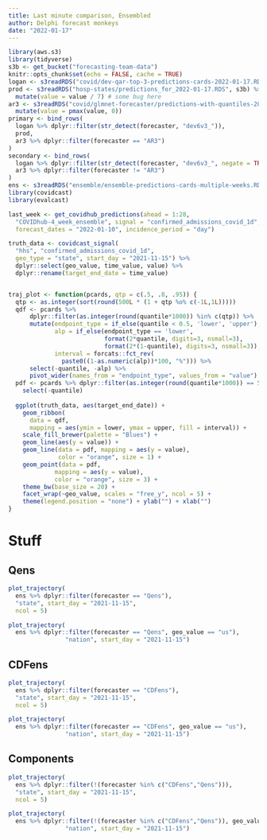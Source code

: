 ```yaml
---
title: Last minute comparison, Ensembled
author: Delphi forecast monkeys
date: "2022-01-17"
---
```



```r
library(aws.s3)
library(tidyverse)
s3b <- get_bucket("forecasting-team-data")
knitr::opts_chunk$set(echo = FALSE, cache = TRUE)
logan <- s3readRDS("covid/dev-qar-top-3-predictions-cards-2022-01-17.RDS", s3b)
prod <- s3readRDS("hosp-states/predictions_for_2022-01-17.RDS", s3b) %>%
  mutate(value = value / 7) # some bug here
ar3 <- s3readRDS("covid/glmnet-forecaster/predictions-with-quantiles-2022-01-17.RDS", s3b) %>%
  mutate(value = pmax(value, 0))
primary <- bind_rows(
  logan %>% dplyr::filter(str_detect(forecaster, "dev6v3_")),
  prod,
  ar3 %>% dplyr::filter(forecaster == "AR3")
)
secondary <- bind_rows(
  logan %>% dplyr::filter(str_detect(forecaster, "dev6v3_", negate = TRUE)),
  ar3 %>% dplyr::filter(forecaster != "AR3")
)
ens <- s3readRDS("ensemble/ensemble-predictions-cards-multiple-weeks.RDS", s3b) %>% dplyr::filter(forecast_date == "2022-01-17")
library(covidcast)
library(evalcast)

last_week <- get_covidhub_predictions(ahead = 1:28,
  "COVIDhub-4_week_ensemble", signal = "confirmed_admissions_covid_1d",
  forecast_dates = "2022-01-10", incidence_period = "day")

truth_data <- covidcast_signal(
  "hhs", "confirmed_admissions_covid_1d", 
  geo_type = "state", start_day = "2021-11-15") %>%
  dplyr::select(geo_value, time_value, value) %>%
  dplyr::rename(target_end_date = time_value)


traj_plot <- function(pcards, qtp = c(.5, .8, .95)) {
  qtp <- as.integer(sort(round(500L * (1 + qtp %o% c(-1L,1L)))))
  qdf <- pcards %>%
      dplyr::filter(as.integer(round(quantile*1000)) %in% c(qtp)) %>%
      mutate(endpoint_type = if_else(quantile < 0.5, 'lower', 'upper'),
             alp = if_else(endpoint_type == 'lower',
                           format(2*quantile, digits=3, nsmall=3),
                           format(2*(1-quantile), digits=3, nsmall=3)),
             interval = forcats::fct_rev(
               paste0((1-as.numeric(alp))*100, "%"))) %>%
      select(-quantile, -alp) %>%
      pivot_wider(names_from = "endpoint_type", values_from = "value")
  pdf <- pcards %>% dplyr::filter(as.integer(round(quantile*1000)) == 500L) %>%
    select(-quantile)
  
  ggplot(truth_data, aes(target_end_date)) +
    geom_ribbon(
      data = qdf,
      mapping = aes(ymin = lower, ymax = upper, fill = interval)) +
    scale_fill_brewer(palette = "Blues") +
    geom_line(aes(y = value)) +
    geom_line(data = pdf, mapping = aes(y = value), 
              color = "orange", size = 1) +
    geom_point(data = pdf, 
             mapping = aes(y = value),
             color = "orange", size = 3) +
    theme_bw(base_size = 20) + 
    facet_wrap(~geo_value, scales = "free_y", ncol = 5) +
    theme(legend.position = "none") + ylab("") + xlab("")
}
```

# Stuff {.tabset}


## Qens

```r
plot_trajectory(
  ens %>% dplyr::filter(forecaster == "Qens"), 
  "state", start_day = "2021-11-15",
  ncol = 5)
```

```r
plot_trajectory(
  ens %>% dplyr::filter(forecaster == "Qens", geo_value == "us"),
                "nation", start_day = "2021-11-15")

```


## CDFens

```r
plot_trajectory(
  ens %>% dplyr::filter(forecaster == "CDFens"), 
  "state", start_day = "2021-11-15",
  ncol = 5)
```

```r
plot_trajectory(
  ens %>% dplyr::filter(forecaster == "CDFens", geo_value == "us"),
                "nation", start_day = "2021-11-15")

```


## Components

```r
plot_trajectory(
  ens %>% dplyr::filter(!(forecaster %in% c("CDFens","Qens"))), 
  "state", start_day = "2021-11-15",
  ncol = 5)
```

```r
plot_trajectory(
  ens %>% dplyr::filter(!(forecaster %in% c("CDFens","Qens")), geo_value == "us"),
                "nation", start_day = "2021-11-15")

```
